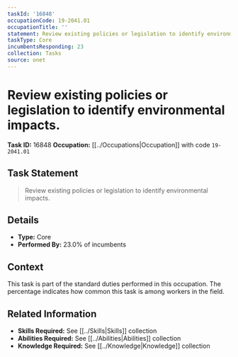 ```yaml
---
taskId: '16848'
occupationCode: 19-2041.01
occupationTitle: ''
statement: Review existing policies or legislation to identify environmental impacts.
taskType: Core
incumbentsResponding: 23
collection: Tasks
source: onet
---
```

# Review existing policies or legislation to identify environmental impacts.

**Task ID:** 16848
**Occupation:** [[../Occupations|Occupation]] with code `19-2041.01`

## Task Statement

> Review existing policies or legislation to identify environmental impacts.

## Details

- **Type:** Core
- **Performed By:** 23.0% of incumbents

## Context

This task is part of the standard duties performed in this occupation. The percentage indicates how common this task is among workers in the field.

## Related Information

- **Skills Required:** See [[../Skills|Skills]] collection
- **Abilities Required:** See [[../Abilities|Abilities]] collection
- **Knowledge Required:** See [[../Knowledge|Knowledge]] collection
